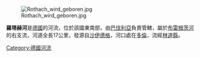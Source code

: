 {{Unreferenced|time=2020-12-18T04:43:49+00:00}}
{{Coord|47|29|23|N|9|50|23|E|display=title}}
[[Image:Rothach_wird_geboren.jpg|right]]

'''羅塔赫河'''是[[德國|德國]]的河流，位於該國東南部，由[[巴伐利亞|巴伐利亞]]負責管轄，屬於[[布雷根茨河|布雷根茨河]]的右支流，河道全長17公里，發源自[[沙伊德格|沙伊德格]]，河口處在[[多倫_(福拉爾貝格州)|多倫]]，流經[[林道縣|林道縣]]。

{{Germany-geo-stub}}
[[Category:德國河流|Category:德國河流]]